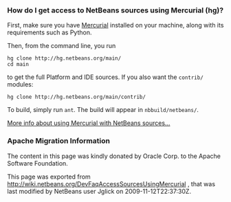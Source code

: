 <!--

    Licensed to the Apache Software Foundation (ASF) under one
    or more contributor license agreements.  See the NOTICE file
    distributed with this work for additional information
    regarding copyright ownership.  The ASF licenses this file
    to you under the Apache License, Version 2.0 (the
    "License"); you may not use this file except in compliance
    with the License.  You may obtain a copy of the License at

      http://www.apache.org/licenses/LICENSE-2.0

    Unless required by applicable law or agreed to in writing,
    software distributed under the License is distributed on an
    "AS IS" BASIS, WITHOUT WARRANTIES OR CONDITIONS OF ANY
    KIND, either express or implied.  See the License for the
    specific language governing permissions and limitations
    under the License.

-->

===How do I get access to NetBeans sources using Mercurial (hg)?===

First, make sure you have [http://www.selenic.com/mercurial/ Mercurial] installed on your machine, along with its requirements such as Python.

Then, from the command line, you run
<pre>
hg clone http://hg.netbeans.org/main/
cd main
</pre>
to get the full Platform and IDE sources.  If you also want the <tt>contrib/</tt> modules:
<pre>
hg clone http://hg.netbeans.org/main/contrib/
</pre>

To build, simply run <tt>ant</tt>.
The build will appear in <tt>nbbuild/netbeans/</tt>.

[[HgHowTos|More info about using Mercurial with NetBeans sources...]]

===Apache Migration Information===

The content in this page was kindly donated by Oracle Corp. to the
Apache Software Foundation.

This page was exported from http://wiki.netbeans.org/DevFaqAccessSourcesUsingMercurial , 
that was last modified by NetBeans user Jglick 
on 2009-11-12T22:37:30Z.

